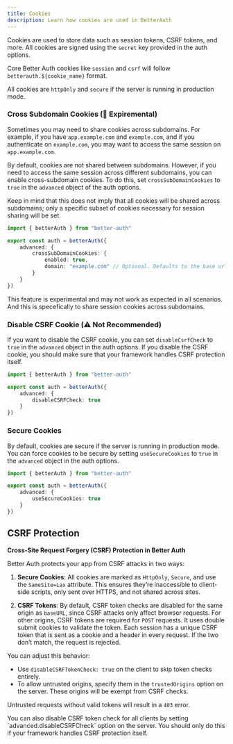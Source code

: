 ```yaml
---
title: Cookies
description: Learn how cookies are used in BetterAuth
---
```


Cookies are used to store data such as session tokens, CSRF tokens, and more. All cookies are signed using the `secret` key provided in the auth options.

Core Better Auth cookies like `session` and `csrf` will follow `betterauth.${cookie_name}` format.

All cookies are `httpOnly` and `secure` if the server is running in production mode.

### Cross Subdomain Cookies (🧪 Expiremental)

Sometimes you may need to share cookies across subdomains. For example, if you have `app.example.com` and `example.com`, and if you authenticate on `example.com`, you may want to access the same session on `app.example.com`.

By default, cookies are not shared between subdomains. However, if you need to access the same session across different subdomains, you can enable cross-subdomain cookies. To do this, set `crossSubDomainCookies` to `true` in the `advanced` object of the auth options.

Keep in mind that this does not imply that all cookies will be shared across subdomains; only a specific subset of cookies necessary for session sharing will be set.

```ts title="auth.ts"
import { betterAuth } from "better-auth"

export const auth = betterAuth({
    advanced: {
        crossSubDomainCookies: {
            enabled: true,
            domain: "example.com" // Optional. Defaults to the base url domain
        }
    }
})
```

<Callout type="warn">
This feature is experimental and may not work as expected in all scenarios. And this is specefically to share session cookies across subdomains.
</Callout>

### Disable CSRF Cookie (⚠︎ Not Recommended)

If you want to disable the CSRF cookie, you can set `disableCsrfCheck` to `true` in the `advanced` object in the auth options. If you disable the CSRF cookie, you should make sure that your framework handles CSRF protection itself.

```ts title="auth.ts"
import { betterAuth } from "better-auth"

export const auth = betterAuth({
    advanced: {
        disableCSRFCheck: true
    }
})
```

### Secure Cookies

By default, cookies are secure if the server is running in production mode. You can force cookies to be secure by setting `useSecureCookies` to `true` in the `advanced` object in the auth options.

```ts title="auth.ts"
import { betterAuth } from "better-auth"

export const auth = betterAuth({
    advanced: {
        useSecureCookies: true
    }
})
```

## CSRF Protection

**Cross-Site Request Forgery (CSRF) Protection in Better Auth**

Better Auth protects your app from CSRF attacks in two ways:

1. **Secure Cookies**: All cookies are marked as `HttpOnly`, `Secure`, and use the `SameSite=Lax` attribute. This ensures they’re inaccessible to client-side scripts, only sent over HTTPS, and not shared across sites. 

2. **CSRF Tokens**: By default, CSRF token checks are disabled for the same origin as `baseURL`, since CSRF attacks only affect browser requests. For other origins, CSRF tokens are required for `POST` requests. It uses double submit cookies to validate the token. Each session has a unique CSRF token that is sent as a cookie and a header in every request. If the two don’t match, the request is rejected.

You can adjust this behavior:
- Use `disableCSRFTokenCheck: true` on the client to skip token checks entirely. 
- To allow untrusted origins, specify them in the `trustedOrigins` option on the server. These origins will be exempt from CSRF checks.

Untrusted requests without valid tokens will result in a `403` error.

<Callout type="warn">
You can also disable CSRF token check for all clients by setting `advanced.disableCSRFCheck` option on the server. You should only do this if your framework handles CSRF protection itself.
</Callout>